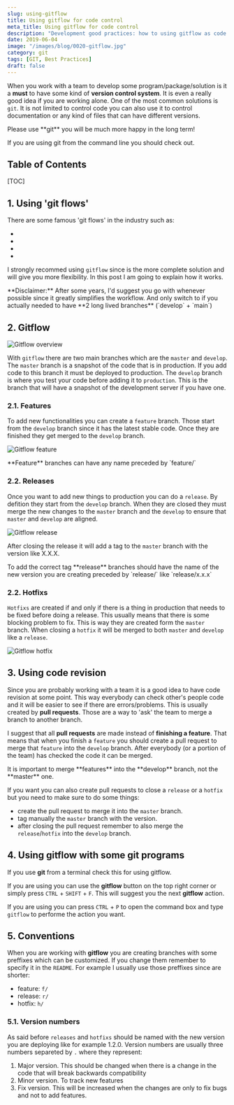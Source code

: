 ```yaml
---
slug: using-gitflow
title: Using gitflow for code control
meta_title: Using gitflow for code control
description: "Development good practices: how to using gitflow as code control."
date: 2019-06-04
image: "/images/blog/0020-gitflow.jpg"
category: git
tags: [GIT, Best Practices]
draft: false
---
```


When you work with a team to develop some program/package/solution is it a **must** to have some kind of **version control system**.
It is even a really good idea if you are working alone. One of the most common solutions is `git`.
It is not limited to control code you can also use it to control documentation or any kind of files that can have different versions.

<Notice type="warning">
  Please use **git** you will be much more happy in the long term!
</Notice>

If you are using git from the command line you should check <FancyLink linkText="Git guide" url="http://rogerdudler.github.io/git-guide/" company="default" dark="true"/> out.

## Table of Contents

[TOC]

## 1. Using 'git flows'

There are some famous 'git flows' in the industry such as:

* <FancyLink linkText="Gitflow" url="https://danielkummer.github.io/git-flow-cheatsheet/" company="default" dark="true"/>
* <FancyLink linkText="Gitlab flow" url="https://about.gitlab.com/2014/09/29/gitlab-flow/"/>
* <FancyLink linkText="Github flow" url="https://guides.github.com/introduction/flow/"/>
* <FancyLink linkText="Oneflow" url="https://www.endoflineblog.com/oneflow-a-git-branching-model-and-workflow" company="default" dark="true"/>

I strongly recommed using `gitflow` since is the more complete solution and will give you more flexibility.
In this post I am going to explain how it works.

<Notice type="error">
  **Disclaimer:** After some years, I'd suggest you go with <FancyLink linkText="Github flow" url="https://guides.github.com/introduction/flow/"/> whenever possible since it greatly simplifies the workflow.
  And only switch to <FancyLink linkText="Gitflow" url="https://danielkummer.github.io/git-flow-cheatsheet/" company="default" dark="true"/> if you actually needed to have **2 long lived branches** (`develop` + `main`)
</Notice>


## 2. Gitflow

![Gitflow overview](../../images/posts/2019/0022-gitflow_overview.png)

With `gitflow` there are two main branches which are the `master` and `develop`.
The `master` branch is a snapshot of the code that is in production.
If you add code to this branch it must be deployed to production.
The `develop` branch is where you test your code before adding it to `production`.
This is the branch that will have a snapshot of the development server if you have one.

### 2.1. Features

To add new functionalities you can create a `feature` branch.
Those start from the `develop` branch since it has the latest stable code.
Once they are finished they get merged to the `develop` branch.

![Gitflow feature](../../images/posts/2019/0020-gitflow_feature.png)

<Notice type="info">
  **Feature** branches can have any name preceded by `feature/`
</Notice>

### 2.2. Releases

Once you want to add new things to production you can do a `release`.
By defition they start from the `develop` branch.
When they are closed they must merge the new changes to the `master` branch and the `develop` to ensure that `master` and `develop` are aligned.

![Gitflow release](../../images/posts/2019/0020-gitflow_release.png)

After closing the release it will add a tag to the `master` branch with the version like X.X.X.

<Notice type="info">
  To add the correct tag **release** branches should have the name of the new version you are creating preceded by `release/` like `release/x.x.x`
</Notice>

### 2.2. Hotfixs

`Hotfixs` are created if and only if there is a thing in production that needs to be fixed before doing a release.
This usually means that there is some blocking problem to fix. This is way they are created form the `master` branch.
When closing a `hotfix` it will be merged to both `master` and `develop` like a `release`.

![Gitflow hotfix](../../images/posts/2019/0020-gitflow_hotfix.png)

## 3. Using code revision

Since you are probably working with a team it is a good idea to have code revision at some point.
This way everybody can check other's people code and it will be easier to see if there are errors/problems.
This is usually created by **pull requests**. Those are a way to 'ask' the team to merge a branch to another branch.

I suggest that all **pull requests** are made instead of **finishing a feature**.
That means that when you finish a `feature` you should create a pull request to merge that `feature` into the `develop` branch.
After everybody (or a portion of the team) has checked the code it can be merged.

<Notice type="warning">
  It is important to merge **features** into the **develop** branch, not the **master** one.
</Notice>

If you want you can also create pull requests to close a `release` or a `hotfix` but you need to make sure to do some things:

* create the pull request to merge it into the `master` branch.
* tag manually the `master` branch with the version.
* after closing the pull request remember to also merge the `release`/`hotfix` into the `develop` branch.


## 4. Using gitflow with some git programs

If you use **git** from a terminal check this <FancyLink linkText="Gitflow guide" url="https://danielkummer.github.io/git-flow-cheatsheet/" company="default" dark="true"/> for using gitflow.

If you are using <FancyLink linkText="Sourcetree" url="https://www.sourcetreeapp.com/"/> you can use the **gitflow** button on the top right corner or simply press `CTRL` + `SHIFT` + `F`.
This will suggest you the next **gitflow** action.

If you are using <FancyLink linkText="Sublime Merge" url="https://www.sublimemerge.com/"/> you can press `CTRL` + `P` to open the command box and type `gitflow` to performe the action you want.

## 5. Conventions

When you are working with **gitflow** you are creating branches with some preffixes which can be customized.
If you change them remember to specify it in the `README`. For example I usually use those preffixes since are shorter:

* feature: `f/`
* release: `r/`
* hotfix: `h/`

### 5.1. Version numbers

As said before `releases` and `hotfixs` should be named with the new version you are deploying like for example 1.2.0.
Version numbers are usually three numbers separeted by `.` where they represent:

1. Major version. This should be changed when there is a change in the code that will break backwards compatibility
2. Minor version. To track new features
3. Fix version. This will be increased when the changes are only to fix bugs and not to add features.
